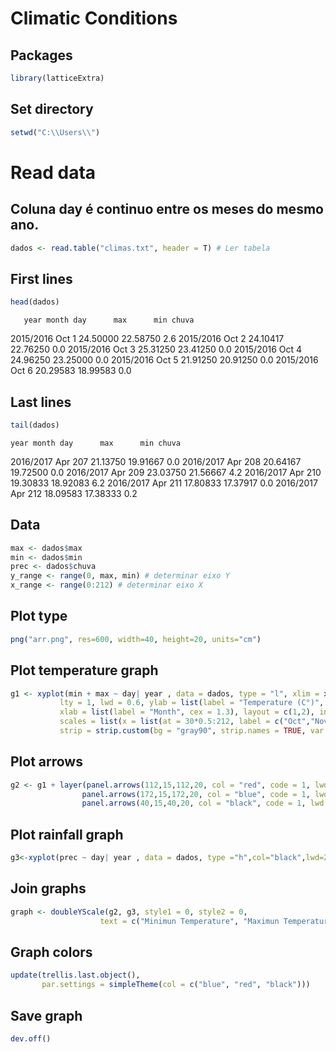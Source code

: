 # Climatic Conditions

## Packages
```r
library(latticeExtra)
```

## Set directory
```r
setwd("C:\\Users\\")
```

# Read data
## Coluna day é continuo entre os meses do mesmo ano.
```r
dados <- read.table("climas.txt", header = T) # Ler tabela
```

## First lines
```r
head(dados)
```
       year month day      max      min chuva
2015/2016   Oct   1 24.50000 22.58750   2.6
2015/2016   Oct   2 24.10417 22.76250   0.0
2015/2016   Oct   3 25.31250 23.41250   0.0
2015/2016   Oct   4 24.96250 23.25000   0.0
2015/2016   Oct   5 21.91250 20.91250   0.0
2015/2016   Oct   6 20.29583 18.99583   0.0

## Last lines
```r
tail(dados)
```
    year month day      max      min chuva
2016/2017   Apr 207 21.13750 19.91667   0.0
2016/2017   Apr 208 20.64167 19.72500   0.0
2016/2017   Apr 209 23.03750 21.56667   4.2
2016/2017   Apr 210 19.30833 18.92083   6.2
2016/2017   Apr 211 17.80833 17.37917   0.0
2016/2017   Apr 212 18.09583 17.38333   0.2

## Data
```r
max <- dados$max
min <- dados$min
prec <- dados$chuva
y_range <- range(0, max, min) # determinar eixo Y
x_range <- range(0:212) # determinar eixo X
```

## Plot type
```r
png("arr.png", res=600, width=40, height=20, units="cm")
```

## Plot temperature graph
```r
g1 <- xyplot(min + max ~ day| year , data = dados, type = "l", xlim = x_range, ylim = y_range, 
           lty = 1, lwd = 0.6, ylab = list(label = "Temperature (C°)", cex = 1.3), ylab.right = list(label = "Rainfall (mm)", cex = 1.3),
           xlab = list(label = "Month", cex = 1.3), layout = c(1,2), index.cond = list(c(2,1)),
           scales = list(x = list(at = 30*0.5:212, label = c("Oct","Nov","Dec","Jan","Feb","Mar","Apr"), cex = 1.3)),
           strip = strip.custom(bg = "gray90", strip.names = TRUE, var.name = "Growing Season"))

```

## Plot arrows
```r
g2 <- g1 + layer(panel.arrows(112,15,112,20, col = "red", code = 1, lwd = 2),
                panel.arrows(172,15,172,20, col = "blue", code = 1, lwd = 2),
                panel.arrows(40,15,40,20, col = "black", code = 1, lwd = 2))
```

## Plot rainfall graph
```r
g3<-xyplot(prec ~ day| year , data = dados, type ="h",col="black",lwd=2)
```

## Join graphs
```r
graph <- doubleYScale(g2, g3, style1 = 0, style2 = 0,
                    text = c("Minimun Temperature", "Maximun Temperature", "Rainfall"), columns = 3)
```

## Graph colors
```r
update(trellis.last.object(),
       par.settings = simpleTheme(col = c("blue", "red", "black")))
```

## Save graph
```r
dev.off()
```


